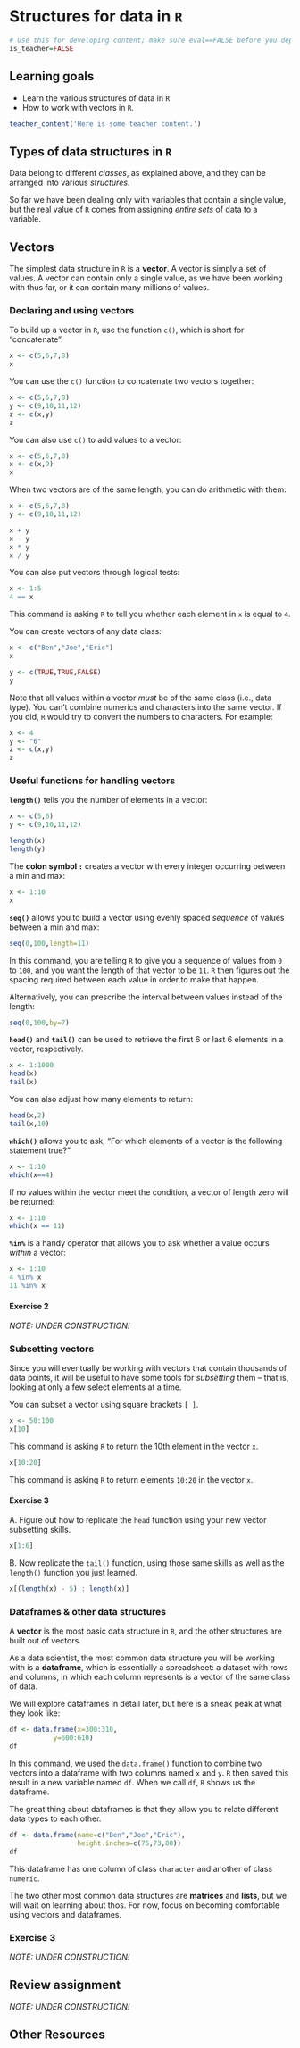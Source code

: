 # Structures for data in `R`

```r
# Use this for developing content; make sure eval==FALSE before you deploy.
is_teacher=FALSE
```

## Learning goals {-}

* Learn the various structures of data in `R`  
* How to work with vectors in `R`.  


```r
teacher_content('Here is some teacher content.')
```


## Types of data structures in `R` {-}

Data belong to different *classes*, as explained above, and they can be arranged into various *structures*. 

So far we have been dealing only with variables that contain a single value, but the real value of `R` comes from assigning *entire sets* of data to a variable. 

## Vectors {-}

The simplest data structure in `R` is a **vector**. A vector is simply a set of values. A vector can contain only a single value, as we have been working with thus far, or it can contain many millions of values. 

### Declaring and using vectors {-}

To build up a vector in `R`, use the function `c()`, which is short for "concatenate".

```r
x <- c(5,6,7,8)
x
```

You can use the `c()` function to concatenate two vectors together:

```r
x <- c(5,6,7,8)
y <- c(9,10,11,12)
z <- c(x,y)
z
```

You can also use `c()` to add values to a vector:

```r
x <- c(5,6,7,8)
x <- c(x,9)
x
```

When two vectors are of the same length, you can do arithmetic with them:

```r
x <- c(5,6,7,8)
y <- c(9,10,11,12)

x + y
x - y
x * y
x / y
```

You can also put vectors through logical tests:

```r
x <- 1:5
4 == x
```

This command is asking `R` to tell you whether each element in `x` is equal to `4`. 

You can create vectors of any data class:

```r
x <- c("Ben","Joe","Eric") 
x

y <- c(TRUE,TRUE,FALSE)
y
```

Note that all values within a vector *must* be of the same class (i.e., data type). You can't combine numerics and characters into the same vector. If you did, `R` would try to convert the numbers to characters.  For example:

```r
x <- 4
y <- "6"
z <- c(x,y)
z
```


### Useful functions for handling vectors

**`length()`** tells you the number of elements in a vector:

```r
x <- c(5,6)
y <- c(9,10,11,12)

length(x)
length(y)
```

The **colon symbol `:`** creates a vector with every integer occurring between a min and max:

```r
x <- 1:10
x
```

**`seq()`** allows you to build a vector using evenly spaced *sequence* of values between a min and max:

```r
seq(0,100,length=11)
```

In this command, you are telling `R` to give you a sequence of values from `0` to `100`, and you want the length of that vector to be `11`. `R` then figures out the spacing required between each value in order to make that happen. 

Alternatively, you can prescribe the interval between values instead of the length:

```r
seq(0,100,by=7)
```

**`head()`** and **`tail()`** can be used to retrieve the first 6 or last 6 elements in a vector, respectively.

```r
x <- 1:1000
head(x)
tail(x)
```

You can also adjust how many elements to return:

```r
head(x,2)
tail(x,10)
```

**`which()`** allows you to ask, "For which elements of a vector is the following statement true?"

```r
x <- 1:10
which(x==4)
```

If no values within the vector meet the condition, a vector of length zero will be returned:

```r
x <- 1:10
which(x == 11)
```

**`%in%`** is a handy operator that allows you to ask whether a value occurs *within* a vector:

```r
x <- 1:10
4 %in% x
11 %in% x
```

#### Exercise 2 {-}

*NOTE: UNDER CONSTRUCTION!*


### Subsetting vectors {-}

Since you will eventually be working with vectors that contain thousands of data points, it will be useful to have some tools for *subsetting* them -- that is, looking at only a few select elements at a time.

You can subset a vector using square brackets `[ ]`.

```r
x <- 50:100
x[10]
```

This command is asking `R` to return the 10th element in the vector `x`.

```r
x[10:20]
```

This command is asking `R` to return elements `10:20` in the vector `x`. 

#### Exercise 3 {-}

A. Figure out how to replicate the `head` function using your new vector subsetting skills.

```r
x[1:6]
```

B. Now replicate the `tail()` function, using those same skills as well as the `length()` function you just learned.

```r
x[(length(x) - 5) : length(x)]
```

### Dataframes & other data structures

A **vector** is the most basic data structure in `R`, and the other structures are built out of vectors.

As a data scientist, the most common data structure you will be working with is a **dataframe**, which is essentially a spreadsheet: a dataset with rows and columns, in which each column represents is a vector of the same class of data. 

We will explore dataframes in detail later, but here is a sneak peak at what they look like:

```r
df <- data.frame(x=300:310,
           y=600:610)
df
```

In this command, we used the `data.frame()` function to combine two vectors into a dataframe with two columns named `x` and `y`. `R` then saved this result in a new variable named `df`. When we call `df`, `R` shows us the dataframe.

The great thing about dataframes is that they allow you to relate different data types to each other.

```r
df <- data.frame(name=c("Ben","Joe","Eric"),
                 height.inches=c(75,73,80))
df
```

This dataframe has one column of class `character` and another of class `numeric`.

The two other most common data structures are **matrices** and **lists**, but we will wait on learning about thos. For now, focus on becoming comfortable using vectors and dataframes. 


### Exercise 3 {-}

*NOTE: UNDER CONSTRUCTION!*


## Review assignment {-}

*NOTE: UNDER CONSTRUCTION!*


## Other Resources {-}




